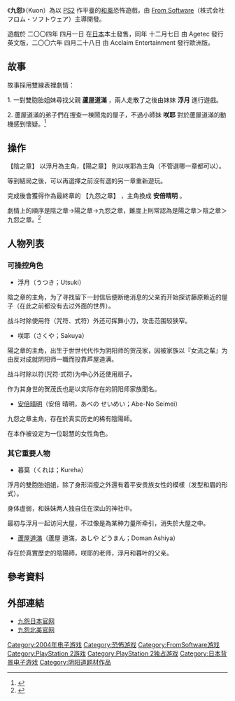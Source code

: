 《'''九怨'''》（Kuon）為以 [[PS2|PS2]] 作平臺的[[和風|和風]]恐怖遊戲，由 [[From_Software|From Software]]（株式会社フロム・ソフトウェア）主導開發。

遊戲於 二〇〇四年 四月一日 在[[日本|日本]]本土發售，同年 十二月七日 由 Agetec 發行英文版，二〇〇六年 四月二十八日 由 Acclaim Entertainment 發行歐洲版。

==故事==

故事採用雙線表裡劇情：

1. 一對雙胞胎姐妹尋找父親 '''蘆屋道滿''' ，兩人走散了之後由妹妹 '''浮月''' 進行遊戲。

2. 蘆屋道滿的弟子們在搜查一棟鬧鬼的屋子，不過小師妹 '''咲耶''' 對於蘆屋道滿的動機感到懷疑。<ref name=site-game2>{{cite web |url=http://kuon.agetec.com/game2.php |title=Kuon (The Game: Characters) |publisher=Agetec |accessdate=February 10, 2014 |deadurl=yes |archiveurl=https://web.archive.org/web/20161024182811/http://kuon.agetec.com/game2.php |archivedate=2016年10月24日 }}</ref>

==操作==

【陰之章】 以浮月為主角，【陽之章】 則以咲耶為主角（不管選哪一章都可以）。

等到結局之後，可以再選擇之前沒有選的另一章重新遊玩。

完成後會獲得作為最終章的 【九怨之章】 ，主角換成 '''安倍晴明''' 。

劇情上的順序是陰之章→陽之章→九怨之章，難度上則常認為是陽之章＞陰之章＞九怨之章。<ref name=site-game3>{{cite web |url=http://kuon.agetec.com/game3.php |title=Kuon (The Game: System) |publisher=Agetec |accessdate=February 10, 2014 |deadurl=yes |archiveurl=https://web.archive.org/web/20161025092222/http://kuon.agetec.com/game3.php |archivedate=2016年10月25日 }}</ref>

==人物列表==

=== 可操控角色 ===
*浮月（うつき；Utsuki）
陰之章的主角，为了寻找留下一封信后便断绝消息的父亲而开始探访藤原赖近的屋子（在此之前都没有去过外面的世界）。

战斗时除使用符（咒符、式符）外还可挥舞小刀，攻击范围较狭窄。

*咲耶（さくや；Sakuya）
陽之章的主角，出生于世世代代作为阴阳师的贺茂家，因被家族以『女流之輩』为由反对成就阴阳师一職而投靠芦屋道满。

战斗时除以符(咒符·式符)为中心外还使用扇子。

作为其身世的贺茂氏也是以实际存在的阴阳师家族聞名。

*[[安倍晴明|安倍晴明]]（安倍 晴明，あべの せいめい；Abe-No Seimei）
九怨之章主角，存在於真实历史的稀有陰陽師。

在本作被设定为一位聪慧的女性角色。

===其它重要人物===
*暮葉（くれは；Kureha）
浮月的雙胞胎姐姐，除了身形消瘦之外還有着平安贵族女性的模樣（发型和眉的形式）。

身体虚弱，和妹妹两人独自住在深山的神社中。

最初与浮月一起访问大屋，不过像是為某种力量所牵引，消失於大屋之中。

*[[蘆屋道滿|蘆屋道滿]]（蘆屋 道満，あしや どうまん；Doman Ashiya）
存在於真實歷史的陰陽師，咲耶的老师，浮月和暮叶的父亲。

==參考資料==
{{reflist}}

==外部連結==
*[https://web.archive.org/web/20111016011043/http://www.fromsoftware.jp/main/soft/kuon.html 九怨日本官网]
*[http://kuon.agetec.com/ 九怨北美官网]{{Wayback|url=http://kuon.agetec.com/ |date=20110707093524 }}

{{FromSoftware遊戲}}

{{DEFAULTSORT:Kuon}}
[[Category:2004年电子游戏|Category:2004年电子游戏]]
[[Category:恐怖游戏|Category:恐怖游戏]]
[[Category:FromSoftware游戏|Category:FromSoftware游戏]]
[[Category:PlayStation_2游戏|Category:PlayStation 2游戏]]
[[Category:PlayStation_2独占游戏|Category:PlayStation 2独占游戏]]
[[Category:日本背景电子游戏|Category:日本背景电子游戏]]
[[Category:阴阳道题材作品|Category:阴阳道题材作品]]